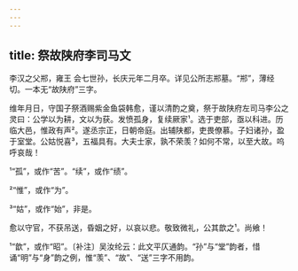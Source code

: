 ```yaml
---
---
---
```

title: 祭故陕府李司马文
---







李汉之父郱，雍王 会七世孙，长庆元年二月卒。详见公所志郱墓。“郱”，薄经切。一本无“故陕府”三字。

维年月日，守国子祭酒赐紫金鱼袋韩愈，谨以清酌之奠，祭于故陕府左司马李公之灵曰：公学以为耕，文以为获。发愤孤身，复续厥家¹。选于吏部，亟以科进。历临大邑，惟政有声²。遂丞宗正，日朝帝庭。出辅陕都，吏畏僚慕。子妇诸孙，盈于室堂。公姑悦喜³，五福具有。大夫士家，孰不荣羡？如何不常，以至大故。呜呼哀哉！

¹“孤”，或作“苦”。“续”，或作“绩”。

²“惟”，或作“为”。

³“姑”，或作“始”，非是。

愈以守官，不获吊送，昏姻之好，以哀以悲。敬致微礼，公其歆之¹。尚飨！

¹“歆”，或作“昭”。〔补注〕吴汝纶云：此文平仄通韵。“孙”与“堂”韵者，惜诵“明”与“身”韵之例，惟“羡”、“故”、“送”三字不用韵。